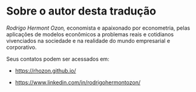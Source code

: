 # Sobre o autor desta tradução



_Rodrigo Hermont Ozon,_ economista e apaixonado por econometria, pelas aplicações de modelos econômicos a problemas reais e cotidianos vivenciados na sociedade e na realidade do mundo empresarial e corporativo.

Seus contatos podem ser acessados em:


- [https://rhozon.github.io/](https://rhozon.github.io/)

- [https://www.linkedin.com/in/rodrigohermontozon/](\faLinkedin) 
